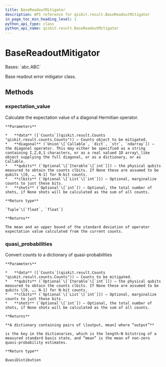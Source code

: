 ```yaml
---
title: BaseReadoutMitigator
description: API reference for qiskit.result.BaseReadoutMitigator
in_page_toc_min_heading_level: 1
python_api_type: class
python_api_name: qiskit.result.BaseReadoutMitigator
---
```


# BaseReadoutMitigator

<Class id="qiskit.result.BaseReadoutMitigator" github="https://github.com/qiskit/qiskit/tree/stable/0.22/qiskit/result/mitigation/base_readout_mitigator.py" signature="BaseReadoutMitigator">
  Bases: `abc.ABC`

  Base readout error mitigator class.

  ## Methods

  ### expectation\_value

  <Function id="qiskit.result.BaseReadoutMitigator.expectation_value" signature="abstract BaseReadoutMitigator.expectation_value(data, diagonal, qubits=None, clbits=None, shots=None)">
    Calculate the expectation value of a diagonal Hermitian operator.

    **Parameters**

    *   **data** ([`Counts`](qiskit.result.Counts "qiskit.result.counts.Counts")) – Counts object to be mitigated.
    *   **diagonal** (`Union`\[`Callable`, `dict`, `str`, `ndarray`]) – the diagonal operator. This may either be specified as a string containing I,Z,0,1 characters, or as a real valued 1D array\_like object supplying the full diagonal, or as a dictionary, or as Callable.
    *   **qubits** (`Optional`\[`Iterable`\[`int`]]) – the physical qubits measured to obtain the counts clbits. If None these are assumed to be qubits \[0, …, N-1] for N-bit counts.
    *   **clbits** (`Optional`\[`List`\[`int`]]) – Optional, marginalize counts to just these bits.
    *   **shots** (`Optional`\[`int`]) – Optional, the total number of shots, if None shots will be calculated as the sum of all counts.

    **Return type**

    `Tuple`\[`float`, `float`]

    **Returns**

    The mean and an upper bound of the standard deviation of operator expectation value calculated from the current counts.
  </Function>

  ### quasi\_probabilities

  <Function id="qiskit.result.BaseReadoutMitigator.quasi_probabilities" signature="abstract BaseReadoutMitigator.quasi_probabilities(data, qubits=None, clbits=None, shots=None)">
    Convert counts to a dictionary of quasi-probabilities

    **Parameters**

    *   **data** ([`Counts`](qiskit.result.Counts "qiskit.result.counts.Counts")) – Counts to be mitigated.
    *   **qubits** (`Optional`\[`Iterable`\[`int`]]) – the physical qubits measured to obtain the counts clbits. If None these are assumed to be qubits \[0, …, N-1] for N-bit counts.
    *   **clbits** (`Optional`\[`List`\[`int`]]) – Optional, marginalize counts to just these bits.
    *   **shots** (`Optional`\[`int`]) – Optional, the total number of shots, if None shots will be calculated as the sum of all counts.

    **Returns**

    **A dictionary containing pairs of \[output, mean] where “output”**

    is the key in the dictionaries, which is the length-N bitstring of a measured standard basis state, and “mean” is the mean of non-zero quasi-probability estimates.

    **Return type**

    QuasiDistibution
  </Function>
</Class>

